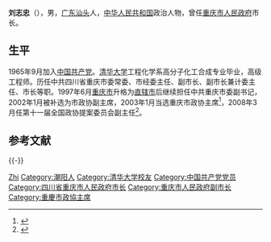 '''刘志忠'''（{{bd|1942年|5月||catIdx=L刘}}），男，[[广东|广东]][[汕头|汕头]]人，[[中华人民共和国|中华人民共和国]]政治人物，曾任[[重庆市人民政府|重庆市人民政府]]市长。

== 生平 ==
1965年9月加入[[中国共产党|中国共产党]]。[[清华大学|清华大学]]工程化学系高分子化工合成专业毕业，高级工程师。历任中共四川省重庆市委常委、市经委主任、副市长、副市长兼计委主任、市长等职。1997年6月[[重庆市|重庆市]]升格为[[直辖市|直辖市]]后继续担任中共重庆市委副书记，2002年1月被补选为市政协副主席，2003年1月当选重庆市政协主席<ref>{{cite web|accessdate=2012-02-22|url=http://news.sohu.com/66/94/news205669466.shtml|title=政协重庆市二届一次会议产生新领导 刘志忠任主席|publisher=[[搜狐|搜狐]]|archive-date=2017-11-12|archive-url=https://web.archive.org/web/20171112201234/http://news.sohu.com/66/94/news205669466.shtml|dead-url=no}}</ref>，2008年3月任第十一届全国政协提案委员会副主任<ref>{{cite web|accessdate=2012-02-22|url=http://news.xinhuanet.com/ziliao/2008-03/12/content_7781282.htm|title=政协第十一届全国委员会各专门委员会|publisher=[[新华网|新华网]]|archive-date=2013-03-07|archive-url=https://web.archive.org/web/20130307042128/http://news.xinhuanet.com/ziliao/2008-03/12/content_7781282.htm|dead-url=no}}</ref>。

== 参考文献 ==
{{Reflist}}

{{-}}
{{start box}}
{{s-par|prc-lcppcc}}
{{s-before|[[张文彬_(重庆市政协主席)|张文彬]]}}
{{s-title|[[中国人民政治协商会议重庆市委员会|中国人民政治协商会议重庆市委员会]]主席|2003年1月—2008年1月}}
{{s-after|[[邢元敏_(女)|邢元敏]]}}
{{s-gov|prc}}
{{s-before|[[孙同川|孙同川]]}}
{{s-title|[[四川省|四川省]][[重庆市人民政府|重庆市人民政府]][[重庆市市长列表|市长]]|1993年5月—1996年9月}}
{{s-after|[[蒲海清|蒲海清]]}}
{{end box}}

{{中华人民共和国重庆市正职领导人}}
{{重庆市市长|PRC}}

{{Authority control}}
{{DEFAULTSORT:Liu刘}}
[[Category:刘姓|Zhi]]
[[Category:潮阳人|Category:潮阳人]]
[[Category:清华大学校友|Category:清华大学校友]]
[[Category:中国共产党党员|Category:中国共产党党员]]
[[Category:四川省重庆市人民政府市长|Category:四川省重庆市人民政府市长]]
[[Category:重庆市人民政府副市长|Category:重庆市人民政府副市长]]
[[Category:重慶市政協主席|Category:重慶市政協主席]]